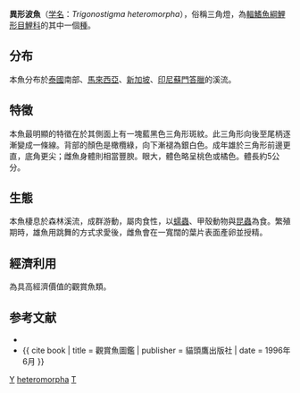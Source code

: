 {{Speciesbox
| taxon = Trigonostigma heteromorpha
| binomial_authority = [[Duncker|Duncker]], 1904
| status = NE
| synonyms = * ''Rasbora heteramorpha''<br /><small>Duncker, 1904</small> ''
*''Rasbora heteromorpa''<br /><small>Duncker, 1904</small> ''
*''Rasbora heteromorpha''<br /><small>Duncker, 1904</small> ''
}}

'''異形波魚'''（[[学名|学名]]：''Trigonostigma heteromorpha''），俗稱三角燈，為[[輻鰭魚綱|輻鰭魚綱]][[鯉形目|鯉形目]][[鯉科|鯉科]]的其中一個[[種|種]]。

== 分布 ==
本魚分布於[[泰國|泰國]]南部、[[馬來西亞|馬來西亞]]、[[新加坡|新加坡]]、[[印尼|印尼]][[蘇門答臘|蘇門答臘]]的溪流。

== 特徵 ==
本魚最明顯的特徵在於其側面上有一塊藍黑色三角形斑紋。此三角形向後至尾柄逐漸變成一條線。背部的顏色是橄欖綠，向下漸褪為銀白色。成年雄於三角形前邊更直，底角更尖；雌魚身體則相當豐腴。眼大，體色略呈桃色或橘色。體長約5公分。

== 生態 ==
本魚棲息於森林溪流，成群游動，屬肉食性，以[[蠕蟲|蠕蟲]]、甲殼動物與[[昆蟲|昆蟲]]為食。繁殖期時，雄魚用跳舞的方式求愛後，雌魚會在一寬闊的葉片表面產卵並授精。

== 經濟利用 ==
為具高經濟價值的觀賞魚類。

== 参考文献 ==
{{refbegin}}
*{{FishBase_species|genus=Trigonostigma|species=heteromorpha|year=2011|month=12}}
*{{ cite book | title = 觀賞魚圖鑑 | publisher = 貓頭鷹出版社 | date = 1996年6月 }}
{{refend}}
{{Taxonbar}}
[[Category:觀賞魚|Y]]
[[Category:Trigonostigma|heteromorpha]]
[[Category:1904年描述的魚類|T]]